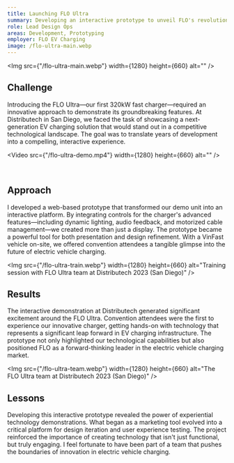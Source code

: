 ```yaml
---
title: Launching FLO Ultra
summary: Developing an interactive prototype to unveil FLO's revolutionary 320kW Ultra charger, bringing innovative EV charging technology to life.
role: Lead Design Ops
areas: Development, Prototyping
employer: FLO EV Charging
image: /flo-ultra-main.webp
---
```


<Img src={"/flo-ultra-main.webp"} width={1280} height={660} alt="" />

## Challenge

Introducing the FLO Ultra—our first 320kW fast charger—required an innovative approach to demonstrate its groundbreaking features. At Distributech in San Diego, we faced the task of showcasing a next-generation EV charging solution that would stand out in a competitive technological landscape. The goal was to translate years of development into a compelling, interactive experience.

<Video src={"/flo-ultra-demo.mp4"} width={1280} height={660} alt="" />

<Columns>
  <Img src={"/flo-ultra-lights.webp"} width={540} height={660} alt="" />
  <Img src={"/flo-ultra-ux.webp"} width={540} height={660} alt="" />
</Columns>

## Approach

I developed a web-based prototype that transformed our demo unit into an interactive platform. By integrating controls for the charger's advanced features—including dynamic lighting, audio feedback, and motorized cable management—we created more than just a display. The prototype became a powerful tool for both presentation and design refinement. With a VinFast vehicle on-site, we offered convention attendees a tangible glimpse into the future of electric vehicle charging.

<Img
  src={"/flo-ultra-train.webp"}
  width={1280}
  height={660}
  alt="Training session with FLO Ultra team at Distributech 2023 (San Diego)"
/>

## Results

The interactive demonstration at Distributech generated significant excitement around the FLO Ultra. Convention attendees were the first to experience our innovative charger, getting hands-on with technology that represents a significant leap forward in EV charging infrastructure. The prototype not only highlighted our technological capabilities but also positioned FLO as a forward-thinking leader in the electric vehicle charging market.

<Img
  src={"/flo-ultra-team.webp"}
  width={1280}
  height={660}
  alt="The FLO Ultra team at Distributech 2023 (San Diego)"
/>
## Lessons

Developing this interactive prototype revealed the power of experiential technology demonstrations. What began as a marketing tool evolved into a critical platform for design iteration and user experience testing. The project reinforced the importance of creating technology that isn't just functional, but truly engaging. I feel fortunate to have been part of a team that pushes the boundaries of innovation in electric vehicle charging.
